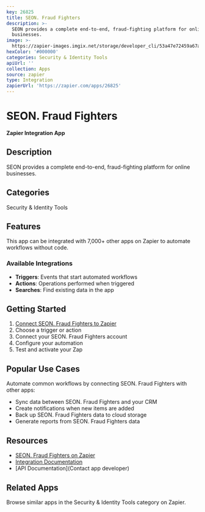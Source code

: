 ```yaml
---
key: 26825
title: SEON. Fraud Fighters
description: >-
  SEON provides a complete end-to-end, fraud-fighting platform for online
  businesses.
image: >-
  https://zapier-images.imgix.net/storage/developer_cli/53a47e72459a67a33190caf016e47943.png?auto=format%2Ccompress&ixlib=python-3.0.0&q=50
hexColor: '#000000'
categories: Security & Identity Tools
apiUrl: ''
collection: Apps
source: zapier
type: Integration
zapierUrl: 'https://zapier.com/apps/26825'
---
```

# SEON. Fraud Fighters

**Zapier Integration App**

## Description

SEON provides a complete end-to-end, fraud-fighting platform for online businesses.

## Categories

Security & Identity Tools

## Features

This app can be integrated with 7,000+ other apps on Zapier to automate workflows without code.

### Available Integrations

- **Triggers**: Events that start automated workflows
- **Actions**: Operations performed when triggered
- **Searches**: Find existing data in the app

## Getting Started

1. [Connect SEON. Fraud Fighters to Zapier](https://zapier.com/apps/26825)
2. Choose a trigger or action
3. Connect your SEON. Fraud Fighters account
4. Configure your automation
5. Test and activate your Zap

## Popular Use Cases

Automate common workflows by connecting SEON. Fraud Fighters with other apps:

- Sync data between SEON. Fraud Fighters and your CRM
- Create notifications when new items are added
- Back up SEON. Fraud Fighters data to cloud storage
- Generate reports from SEON. Fraud Fighters data

## Resources

- [SEON. Fraud Fighters on Zapier](https://zapier.com/apps/26825)
- [Integration Documentation](https://zapier.com/apps/26825/integrations)
- [API Documentation](Contact app developer)

## Related Apps

Browse similar apps in the Security & Identity Tools category on Zapier.
